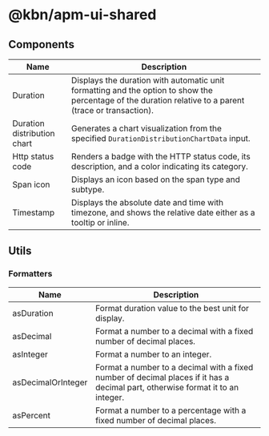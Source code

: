 # @kbn/apm-ui-shared

## Components

| Name                        | Description                                                                                                                                             |
| --------------------------- | ------------------------------------------------------------------------------------------------------------------------------------------------------- |
| Duration                    | Displays the duration with automatic unit formatting and the option to show the percentage of the duration relative to a parent (trace or transaction). |
| Duration distribution chart | Generates a chart visualization from the specified `DurationDistributionChartData` input.                                                               |
| Http status code            | Renders a badge with the HTTP status code, its description, and a color indicating its category.                                                        |
| Span icon                   | Displays an icon based on the span type and subtype.                                                                                                    |
| Timestamp                   | Displays the absolute date and time with timezone, and shows the relative date either as a tooltip or inline.                                           |

## Utils

### Formatters

| Name               | Description                                                                                                                     |
| ------------------ | ------------------------------------------------------------------------------------------------------------------------------- |
| asDuration         | Format duration value to the best unit for display.                                                                             |
| asDecimal          | Format a number to a decimal with a fixed number of decimal places.                                                             |
| asInteger          | Format a number to an integer.                                                                                                  |
| asDecimalOrInteger | Format a number to a decimal with a fixed number of decimal places if it has a decimal part, otherwise format it to an integer. |
| asPercent          | Format a number to a percentage with a fixed number of decimal places.                                                          |
